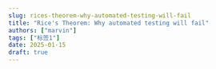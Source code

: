 ```yaml
---
slug: rices-theorem-why-automated-testing-will-fail
title: "Rice's Theorem: Why automated testing will fail"
authors: ["marvin"]
tags: ["标签1"]
date: 2025-01-15
draft: true
---
```


<!-- 
重要：日期一致性检查
- 文件名: 2025-01-15-rices-theorem-why-automated-testing-will-fail.mdx
- 前置数据日期: 2025-01-15
- 这些必须完全匹配以确保博客功能正常
- AI代理：编辑时请始终验证日期对齐
-->

<!-- 中文草稿：英文稳定后再翻译。 -->

